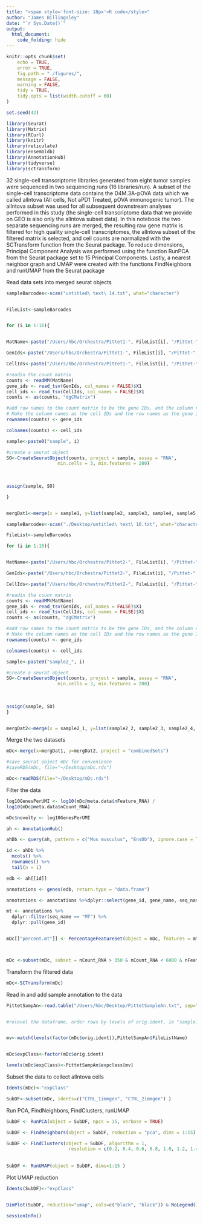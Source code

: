 ```yaml
---
title: "<span style='font-size: 18px'>R code</style>"
author: "James Billingsley"
date: "`r Sys.Date()`"
output:
  html_document:
    code_folding: hide
---
```


```r
knitr::opts_chunk$set(
	echo = TRUE,
	error = TRUE,
	fig.path = "./figures/",
	message = FALSE,
	warning = FALSE,
	tidy = TRUE,
	tidy.opts = list(width.cutoff = 60)
)

set.seed(42)
```



```r
library(Seurat)
library(Matrix)
library(RCurl)
library(knitr)
library(reticulate)
library(ensembldb)
library(AnnotationHub)
library(tidyverse)
library(sctransform)
```


32 single-cell transcriptome libraries generated from eight tumor samples were sequenced in two sequencing runs (16 libraries/run). A subset of the single-cell transcriptome data contains the D4M.3A-pOVA data which we called allntova (All cells, Not aPD1 Treated, pOVA immunogenic tumor). The allntova subset was used for all subsequent downstream analyses performed in this study (the single-cell transcriptome data that we provide on GEO is also only the allntova subset data). In this notebook the two separate sequencing runs are merged, the resulting raw gene matrix is filtered for high quality single-cell transcriptomes, the allntova subset of the filtered matrix is selected, and cell counts are normalized with the SCTransform function from the Seurat package. To reduce dimensions, Principal Component Analysis was performed using the function RunPCA from the Seurat package set to 15 Principal Components. Lastly, a nearest neighbor graph and UMAP were created with the functions FindNeighbors and runUMAP from the Seurat package




Read data sets into merged seurat objects 

```r

sampleBarcodes<-scan("untitled\ text\ 14.txt", what="character")


FileList<-sampleBarcodes


for (i in 1:16){


MatName<-paste("/Users/hbc/Orchestra/Pittet1-", FileList[i], "/Pittet-", FileList[i], ".mtx", sep = "")

GenIds<-paste("/Users/hbc/Orchestra/Pittet1-", FileList[i], "/Pittet-", FileList[i], ".mtx.rownames", sep="")

CellIds<-paste("/Users/hbc/Orchestra/Pittet1-", FileList[i], "/Pittet-", FileList[i], ".mtx.colnames", sep="")

#readin the count matrix
counts <- readMM(MatName)
gene_ids <- read_tsv(GenIds, col_names = FALSE)$X1
cell_ids <- read_tsv(CellIds, col_names = FALSE)$X1
counts <- as(counts, "dgCMatrix")

#add row names to the count matrix to be the gene IDs, and the column names of the count matrix to be the cell IDs.
# Make the column names as the cell IDs and the row names as the gene IDs
rownames(counts) <- gene_ids

colnames(counts) <- cell_ids

sample<-paste0("sample", i)

#create a seurat object
SO<-CreateSeuratObject(counts, project = sample, assay = "RNA",
                   min.cells = 3, min.features = 200)
                   
                   
                   
assign(sample, SO)

}


mergDat1<-merge(x = sample1, y=list(sample2, sample3, sample4, sample5, sample6, sample7, sample8, sample9, sample10, sample11, sample12, sample13, sample14, sample15, sample16), add.cell.ids=FileList, project ="mergDat")

```





```r
sampleBarcodes<-scan("./Desktop/untitled\ text\ 16.txt", what="character")

FileList<-sampleBarcodes

for (i in 1:16){


MatName<-paste("/Users/hbc/Orchestra/Pittet2-", FileList[i], "/Pittet-", FileList[i], ".mtx", sep = "")

GenIds<-paste("/Users/hbc/Orchestra/Pittet2-", FileList[i], "/Pittet-", FileList[i], ".mtx.rownames", sep="")

CellIds<-paste("/Users/hbc/Orchestra/Pittet2-", FileList[i], "/Pittet-", FileList[i], ".mtx.colnames", sep="")

#readin the count matrix
counts <- readMM(MatName)
gene_ids <- read_tsv(GenIds, col_names = FALSE)$X1
cell_ids <- read_tsv(CellIds, col_names = FALSE)$X1
counts <- as(counts, "dgCMatrix")

#add row names to the count matrix to be the gene IDs, and the column names of the count matrix to be the cell IDs.
# Make the column names as the cell IDs and the row names as the gene IDs
rownames(counts) <- gene_ids

colnames(counts) <- cell_ids

sample<-paste0("sample2_", i)

#create a seurat object
SO<-CreateSeuratObject(counts, project = sample, assay = "RNA",
                   min.cells = 3, min.features = 200)
                   
                   
                   
assign(sample, SO)
}


mergDat2<-merge(x = sample2_1, y=list(sample2_2, sample2_3, sample2_4, sample2_5, sample2_6, sample2_7, sample2_8, sample2_9, sample2_10, sample2_11, sample2_12, sample2_13, sample2_14, sample2_15, sample2_16), add.cell.ids=FileList, project ="mergDat2")

```


Merge the two datasets

```r
mDc<-merge(x=mergDat1, y=mergDat2, project = "combinedSets")
```

```r
#save seurat object mDc for convenience
#saveRDS(mDc, file="~/Desktop/mDc.rds")

```

```r
mDc<-readRDS(file="~/Desktop/mDc.rds")
```

Filter the data

```r

log10GenesPerUMI <- log10(mDc@meta.data$nFeature_RNA) / 
log10(mDc@meta.data$nCount_RNA)

mDc$novelty <- log10GenesPerUMI

ah <- AnnotationHub()

ahDb <- query(ah, pattern = c("Mus musculus", "EnsDb"), ignore.case = TRUE)

id <- ahDb %>%
  mcols() %>%
  rownames() %>%
  tail(n = 1)

edb <- ah[[id]]

annotations <- genes(edb, return.type = "data.frame")

annotations <- annotations %>%dplyr::select(gene_id, gene_name, seq_name, gene_biotype, description)

mt <- annotations %>%
  dplyr::filter(seq_name == "MT") %>%
  dplyr::pull(gene_id)


mDc[["percent.mt"]] <- PercentageFeatureSet(object = mDc, features = mt[which(mt %in% rownames(mDc))])



mDc <-subset(mDc, subset = nCount_RNA > 350 & nCount_RNA < 6000 & nFeature_RNA > 250 & nFeature_RNA < 7000  & novelty > 0.9 & percent.mt < 10.5)
```

Transform the filtered data

```r
mDc<-SCTransform(mDc)
```


Read in and add sample annotation to the data

```r


PittetSampAn<-read.table("/Users/hbc/Desktop/PittetSampleAn.txt", sep="\t", h=T)


#relevel the dataframe, order rows by levels of orig.ident, ie "sample1"


mv<-match(levels(factor(mDc$orig.ident)),PittetSampAn$FileListName)


mDc$expClass<-factor(mDc$orig.ident)

levels(mDc$expClass)<-PittetSampAn$expclass[mv]

```

Subset the data to collect allntova cells

```r


Idents(mDc)<-"expClass"

SubDF<-subset(mDc, idents=c("CTRL_1immgen", "CTRL_2immgen") )

```

Run PCA, FindNeighbors, FindClusters, runUMAP

```r
SubDF <- RunPCA(object = SubDF, npcs = 15, verbose = TRUE)

SubDF <- FindNeighbors(object = SubDF, reduction = "pca", dims = 1:15) 

SubDF <- FindClusters(object = SubDF, algorithm = 1,
                       resolution = c(0.2, 0.4, 0.6, 0.8, 1.0, 1.2, 1.4,1.6, 1.8), random.seed = 42)
                       
                       
SubDF <- RunUMAP(object = SubDF, dims=1:15 )
```

Plot UMAP reduction

```r
Idents(SubDF)<-"expClass"


DimPlot(SubDF, reduction="umap", cols=c("black", "black")) & NoLegend()

```

```r
sessionInfo()
```

